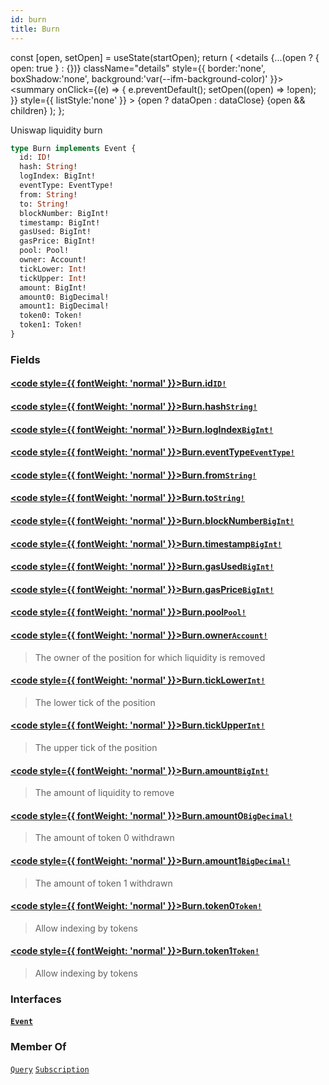 ```yaml
---
id: burn
title: Burn
---
```









  const [open, setOpen] = useState(startOpen);
  return (
    <details {...(open ? { open: true } : {})} className="details" style={{ border:'none', boxShadow:'none', background:'var(--ifm-background-color)' }}>
      <summary
        onClick={(e) => {
          e.preventDefault();
          setOpen((open) => !open);
        }}
        style={{ listStyle:'none' }}
      >
      {open ? dataOpen : dataClose}
      </summary>
      {open && children}
    </details>
  );
};








 Uniswap liquidity burn 


```graphql
type Burn implements Event {
  id: ID!
  hash: String!
  logIndex: BigInt!
  eventType: EventType!
  from: String!
  to: String!
  blockNumber: BigInt!
  timestamp: BigInt!
  gasUsed: BigInt!
  gasPrice: BigInt!
  pool: Pool!
  owner: Account!
  tickLower: Int!
  tickUpper: Int!
  amount: BigInt!
  amount0: BigDecimal!
  amount1: BigDecimal!
  token0: Token!
  token1: Token!
}
```




### Fields

#### [<code style={{ fontWeight: 'normal' }}>Burn.<b>id</b></code>](#)<Bullet />[`ID!`](/docs/subgraph-generated/types/scalars/id) <Badge class="badge badge--secondary" text="non-null"/> <Badge class="badge badge--secondary" text="scalar"/> 
> 
> 
> 
> 

#### [<code style={{ fontWeight: 'normal' }}>Burn.<b>hash</b></code>](#)<Bullet />[`String!`](/docs/subgraph-generated/types/scalars/string) <Badge class="badge badge--secondary" text="non-null"/> <Badge class="badge badge--secondary" text="scalar"/> 
> 
> 
> 
> 

#### [<code style={{ fontWeight: 'normal' }}>Burn.<b>logIndex</b></code>](#)<Bullet />[`BigInt!`](/docs/subgraph-generated/types/scalars/big-int) <Badge class="badge badge--secondary" text="non-null"/> <Badge class="badge badge--secondary" text="scalar"/> 
> 
> 
> 
> 

#### [<code style={{ fontWeight: 'normal' }}>Burn.<b>eventType</b></code>](#)<Bullet />[`EventType!`](/docs/subgraph-generated/types/enums/event-type) <Badge class="badge badge--secondary" text="non-null"/> <Badge class="badge badge--secondary" text="enum"/> 
> 
> 
> 
> 

#### [<code style={{ fontWeight: 'normal' }}>Burn.<b>from</b></code>](#)<Bullet />[`String!`](/docs/subgraph-generated/types/scalars/string) <Badge class="badge badge--secondary" text="non-null"/> <Badge class="badge badge--secondary" text="scalar"/> 
> 
> 
> 
> 

#### [<code style={{ fontWeight: 'normal' }}>Burn.<b>to</b></code>](#)<Bullet />[`String!`](/docs/subgraph-generated/types/scalars/string) <Badge class="badge badge--secondary" text="non-null"/> <Badge class="badge badge--secondary" text="scalar"/> 
> 
> 
> 
> 

#### [<code style={{ fontWeight: 'normal' }}>Burn.<b>blockNumber</b></code>](#)<Bullet />[`BigInt!`](/docs/subgraph-generated/types/scalars/big-int) <Badge class="badge badge--secondary" text="non-null"/> <Badge class="badge badge--secondary" text="scalar"/> 
> 
> 
> 
> 

#### [<code style={{ fontWeight: 'normal' }}>Burn.<b>timestamp</b></code>](#)<Bullet />[`BigInt!`](/docs/subgraph-generated/types/scalars/big-int) <Badge class="badge badge--secondary" text="non-null"/> <Badge class="badge badge--secondary" text="scalar"/> 
> 
> 
> 
> 

#### [<code style={{ fontWeight: 'normal' }}>Burn.<b>gasUsed</b></code>](#)<Bullet />[`BigInt!`](/docs/subgraph-generated/types/scalars/big-int) <Badge class="badge badge--secondary" text="non-null"/> <Badge class="badge badge--secondary" text="scalar"/> 
> 
> 
> 
> 

#### [<code style={{ fontWeight: 'normal' }}>Burn.<b>gasPrice</b></code>](#)<Bullet />[`BigInt!`](/docs/subgraph-generated/types/scalars/big-int) <Badge class="badge badge--secondary" text="non-null"/> <Badge class="badge badge--secondary" text="scalar"/> 
> 
> 
> 
> 

#### [<code style={{ fontWeight: 'normal' }}>Burn.<b>pool</b></code>](#)<Bullet />[`Pool!`](/docs/subgraph-generated/types/objects/pool) <Badge class="badge badge--secondary" text="non-null"/> <Badge class="badge badge--secondary" text="object"/> 
> 
> 
> 
> 

#### [<code style={{ fontWeight: 'normal' }}>Burn.<b>owner</b></code>](#)<Bullet />[`Account!`](/docs/subgraph-generated/types/objects/account) <Badge class="badge badge--secondary" text="non-null"/> <Badge class="badge badge--secondary" text="object"/> 
> 
> 
>  The owner of the position for which liquidity is removed 
> 

#### [<code style={{ fontWeight: 'normal' }}>Burn.<b>tickLower</b></code>](#)<Bullet />[`Int!`](/docs/subgraph-generated/types/scalars/int) <Badge class="badge badge--secondary" text="non-null"/> <Badge class="badge badge--secondary" text="scalar"/> 
> 
> 
>  The lower tick of the position 
> 

#### [<code style={{ fontWeight: 'normal' }}>Burn.<b>tickUpper</b></code>](#)<Bullet />[`Int!`](/docs/subgraph-generated/types/scalars/int) <Badge class="badge badge--secondary" text="non-null"/> <Badge class="badge badge--secondary" text="scalar"/> 
> 
> 
>  The upper tick of the position 
> 

#### [<code style={{ fontWeight: 'normal' }}>Burn.<b>amount</b></code>](#)<Bullet />[`BigInt!`](/docs/subgraph-generated/types/scalars/big-int) <Badge class="badge badge--secondary" text="non-null"/> <Badge class="badge badge--secondary" text="scalar"/> 
> 
> 
>  The amount of liquidity to remove 
> 

#### [<code style={{ fontWeight: 'normal' }}>Burn.<b>amount0</b></code>](#)<Bullet />[`BigDecimal!`](/docs/subgraph-generated/types/scalars/big-decimal) <Badge class="badge badge--secondary" text="non-null"/> <Badge class="badge badge--secondary" text="scalar"/> 
> 
> 
>  The amount of token 0 withdrawn 
> 

#### [<code style={{ fontWeight: 'normal' }}>Burn.<b>amount1</b></code>](#)<Bullet />[`BigDecimal!`](/docs/subgraph-generated/types/scalars/big-decimal) <Badge class="badge badge--secondary" text="non-null"/> <Badge class="badge badge--secondary" text="scalar"/> 
> 
> 
>  The amount of token 1 withdrawn 
> 

#### [<code style={{ fontWeight: 'normal' }}>Burn.<b>token0</b></code>](#)<Bullet />[`Token!`](/docs/subgraph-generated/types/objects/token) <Badge class="badge badge--secondary" text="non-null"/> <Badge class="badge badge--secondary" text="object"/> 
> 
> 
>  Allow indexing by tokens 
> 

#### [<code style={{ fontWeight: 'normal' }}>Burn.<b>token1</b></code>](#)<Bullet />[`Token!`](/docs/subgraph-generated/types/objects/token) <Badge class="badge badge--secondary" text="non-null"/> <Badge class="badge badge--secondary" text="object"/> 
> 
> 
>  Allow indexing by tokens 
> 

### Interfaces

#### [`Event`](/docs/subgraph-generated/types/interfaces/event) <Badge class="badge badge--secondary" text="interface"/> 
> 
> 
> 
> 





### Member Of

[`Query`](/docs/subgraph-generated/types/objects/query)  <Badge class="badge badge--secondary" text="object"/><Bullet />[`Subscription`](/docs/subgraph-generated/types/objects/subscription)  <Badge class="badge badge--secondary" text="object"/>

